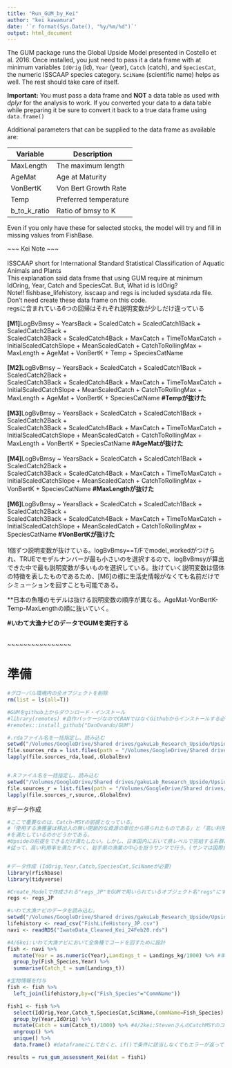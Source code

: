 ```yaml
---
title: "Run_GUM_by_Kei"
author: "kei kawamura"
date: '`r format(Sys.Date(), "%y/%m/%d")`'
output: html_document
---
```


The GUM package runs the Global Upside Model presented in Costello et al. 2016. Once installed, you just need to pass it a data frame with at minimum variables `IdOrig` (id), `Year` (year), `Catch` (catch), and `SpeciesCat`, the numeric ISSCAAP species category. `SciName` (scientific name) helps as well. The rest should take care of itself.

**Important:** You must pass a data frame and **NOT** a data table as used with *dplyr* for the analysis to work. If you converted your data to a data table while preparing it be sure to convert it back to a true data frame using `data.frame()`

Additional parameters that can be supplied to the data frame as available are:  

Variable  | Description
----------|------------
MaxLength | The maximum length
AgeMat    | Age at Maturity
VonBertK  | Von Bert Growth Rate
Temp      | Preferred temperature
b_to_k_ratio | Ratio of bmsy to K

Even if you only have these for selected stocks, the model will try and fill in missing values from FishBase.  

~~~ Kei Note ~~~   
<br />
ISSCAAP short for International Standard Statistical Classification of Aquatic Animals and Plants   
This explanation said data frame that using GUM require at minimum IdOring, Year, Catch and SpeciesCat. But, What id is IdOrig?  
Note!! fishbase_lifehistory, isscaap and regs is included sysdata.rda file. Don't need create these data frame on this code.  
regsに含まれている6つの回帰はそれぞれ説明変数が少しだけ違っている  
<br />
**[M1]**LogBvBmsy ~ YearsBack + ScaledCatch + ScaledCatch1Back + ScaledCatch2Back +  
    ScaledCatch3Back + ScaledCatch4Back + MaxCatch + TimeToMaxCatch +  
    InitialScaledCatchSlope + MeanScaledCatch + CatchToRollingMax +  
    MaxLength + AgeMat + VonBertK + Temp + SpeciesCatName  
<br />
**[M2]**LogBvBmsy ~ YearsBack + ScaledCatch + ScaledCatch1Back + ScaledCatch2Back +  
    ScaledCatch3Back + ScaledCatch4Back + MaxCatch + TimeToMaxCatch +  
    InitialScaledCatchSlope + MeanScaledCatch + CatchToRollingMax +  
    MaxLength + AgeMat + VonBertK + SpeciesCatName                             **#Tempが抜けた**  
<br />
**[M3]**LogBvBmsy ~ YearsBack + ScaledCatch + ScaledCatch1Back + ScaledCatch2Back +  
    ScaledCatch3Back + ScaledCatch4Back + MaxCatch + TimeToMaxCatch +  
    InitialScaledCatchSlope + MeanScaledCatch + CatchToRollingMax +  
    MaxLength + VonBertK + SpeciesCatName                                      **#AgeMatが抜けた**  
<br />
**[M4]**LogBvBmsy ~ YearsBack + ScaledCatch + ScaledCatch1Back + ScaledCatch2Back +  
    ScaledCatch3Back + ScaledCatch4Back + MaxCatch + TimeToMaxCatch +  
    InitialScaledCatchSlope + MeanScaledCatch + CatchToRollingMax +   
    VonBertK + SpeciesCatName                                                  **#MaxLengthが抜けた**  
<br />
**[M6]**LogBvBmsy ~ YearsBack + ScaledCatch + ScaledCatch1Back + ScaledCatch2Back +   
    ScaledCatch3Back + ScaledCatch4Back + MaxCatch + TimeToMaxCatch +  
    InitialScaledCatchSlope + MeanScaledCatch + CatchToRollingMax +  
    SpeciesCatName                                                             **#VonBertKが抜けた**  
<br />
1個ずつ説明変数が抜けている。logBvBmsy==T/Fでmodel_workedがつけられ、TRUEでモデルナンバーが最も小さいのを選択するので、logBvBmsyが算出できた中で最も説明変数が多いものを選択している。抜けていく説明変数は個体の特徴を表したものであるため、[M6]の様に生活史情報がなくても名前だけでシミューションを回すことも可能である。
<br />  

**日本の魚種のモデルは抜ける説明変数の順序が異なる。AgeMat-VonBertK-Temp-MaxLengthの順に抜いていく。  

**#いわて大漁ナビのデータでGUMを実行する**  

<br /> 
~~~~~~~~~~~~~~~~  

# 準備

```r
#グローバル環境内の全オブジェクトを削除
rm(list = ls(all=T))

#GUMをgithub上からダウンロード・インストール
#library(remotes) #自作パッケージなのでCRANではなくGithubからインストールする必要があるためremoteパッケージを使う
#remotes::install_github("DanOvando/GUM")

#.rdaファイル名を一括指定し、読み込む
setwd("/Volumes/GoogleDrive/Shared drives/gakuLab_Research_Upside/Upside-prefecture/Other/GUM-master-Kei/data")
file.sources_rda = list.files(path = "/Volumes/GoogleDrive/Shared drives/gakuLab_Research_Upside/Upside-U.Iwate/Other/GUM-master-Kei/data",pattern=".rda")
lapply(file.sources_rda,load,.GlobalEnv) 


#.Rファイル名を一括指定し、読み込む
setwd("/Volumes/GoogleDrive/Shared drives/gakuLab_Research_Upside/Upside-prefecture/Other/GUM-master-Kei/R_Kei")
file.sources_r = list.files(path = "/Volumes/GoogleDrive/Shared drives/gakuLab_Research_Upside/Upside-U.Iwate/Other/GUM-master-Kei/R_Kei",pattern = ".R")
lapply(file.sources_r,source,.GlobalEnv) 

```

#データ作成

```r
#ここで重要なのは、Catch-MSYの前提となっている。
#「使用する漁獲量は移出入の無い閉鎖的な資源の単位から得られたものである」と「高い利用率である」
#を満たしているのかどうかである。
#Upsideの前提をできるだけ満たしたい。しかし、日本国内において県レベルで完結する系群はほぼなく、岩手県内には皆無である。
#従って、高い利用率を満たすべく、岩手県の漁業の中心を担うサンマで行う。(サンマは国際魚種のためより前提から外れている)


#データ作成 (IdOrig,Year,Catch,SpeciesCat,SciNameが必要)
library(rfishbase)
library(tidyverse)

#Create_Modelで作成される"regs_JP"をGUMで用いられているオブジェクト名"regs"にすることで変更が少なく済む
regs <- regs_JP

#いわて大漁ナビのデータを読み込む。
setwd("/Volumes/GoogleDrive/Shared drives/gakuLab_Research_Upside/Upside-prefecture/Other/GUM-master-Kei/data")
lifehistory <- read_csv("FishLifeHistory_JP.csv")
navi <- readRDS("IwateData_Cleaned_Kei_24Feb20.rds")

#4/6kei:いわて大漁ナビにおいて全魚種でコードを回すために設計
fish <- navi %>%
  mutate(Year = as.numeric(Year),Landings_t = Landings_kg/1000) %>% #単位をトンにして、切り捨て
  group_by(Fish_Species,Year) %>%
  summarise(Catch_t = sum(Landings_t))

#生物情報を付与
fish <- fish %>%
  left_join(lifehistory,by=c("Fish_Species"="CommName"))

fish1 <- fish %>%
  select(IdOrig,Year,Catch_t,SpeciesCat,SciName,CommName=Fish_Species) %>%
  group_by(Year,IdOrig) %>%
  mutate(Catch = sum(Catch_t)/1000) %>% #4/2kei:StevenさんのCatchMSYのコードを見るとCatchは1単位1000tにしている
  ungroup() %>%
  unique() %>%
  data.frame() #dataframeにしておくと、if()で条件に該当しなくてもエラーが返ってこず、そのまま無視して進めてくれる

results = run_gum_assessment_Kei(dat = fish1)

```
